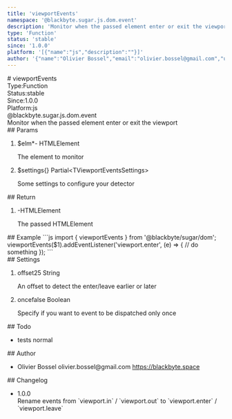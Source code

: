 ```yaml
---
title: 'viewportEvents'
namespace: '@blackbyte.sugar.js.dom.event'
description: 'Monitor when the passed element enter or exit the viewport'
type: 'Function'
status: 'stable'
since: '1.0.0'
platform: '[{"name":"js","description":""}]'
author: '{"name":"Olivier Bossel","email":"olivier.bossel@gmail.com","url":"https://blackbyte.space"}'
---
```

<div class="docmap -mdx">
# viewportEvents
<div class="docmap_metas">
<div class="docmap_type"><span class="docmap_type-label">Type:</span><span class="docmap_type-value">Function</span></div>
<div class="docmap_status"><span class="docmap_status-label">Status:</span><span class="docmap_status-value -stable">stable</span></div>
<div class="docmap_since"><span class="docmap_since-label">Since:</span><span class="docmap_since-value">1.0.0</span></div>
<div class="docmap_platform"><span class="docmap_platform-label">Platform:</span><span class="docmap_platform-value -js">js</span></div>
</div>
<div class="docmap_namespace">@blackbyte.sugar.js.dom.event</div>
<div class="docmap_description typo-lead typo-format">
Monitor when the passed element enter or exit the viewport
</div>
<div class="docmap_params">
## Params
<ol class="docmap_list">
<li class="docmap_item">
<span class="docmap_name">$elm<span class="docmap_required">*</span></span><span class="docmap_default">-</span> <span class="docmap_type">HTMLElement</span>
<p class="docmap_description">The element to monitor</p>
</li>
<li class="docmap_item">
<span class="docmap_name">$settings</span><span class="docmap_default">&lcub;&rcub;</span> <span class="docmap_type">Partial&lt;TViewportEventsSettings&gt;</span>
<p class="docmap_description">Some settings to configure your detector</p>
</li>
</ol>
</div>
<div class="docmap_return">
## Return
<ol class="docmap_list">
<li class="docmap_item">
<span class="docmap_default">-</span><span class="docmap_type">HTMLElement</span>
<p class="docmap_description">The passed HTMLElement</p>
</li>
</ol>
</div>
<div class="docmap_examples">
## Example
<s-code language="js" header>
```js
import { viewportEvents } from '@blackbyte/sugar/dom';
viewportEvents($1).addEventListener('viewport.enter', (e) => {
     // do something
});
```
</s-code>
</div>
<div class="docmap_settings">
## Settings
<ol class="docmap_list">
<li class="docmap_item">
<span class="docmap_name">offset</span><span class="docmap_default">25</span> <span class="docmap_type">String</span>
<p class="docmap_description">An offset to detect the enter/leave earlier or later</p>
</li>
<li class="docmap_item">
<span class="docmap_name">once</span><span class="docmap_default">false</span> <span class="docmap_type">Boolean</span>
<p class="docmap_description">Specify if you want to event to be dispatched only once</p>
</li>
</ol>
</div>
<div class="docmap_todo">
## Todo
<ul class="docmap_list">
<li class="docmap_item">
<span class="docmap_description">tests</span>
<span class="docmap_priority -normal">normal</span>
</li>
</ul>
</div>
<div class="docmap_author">
## Author
<ul class="docmap_list">
<li class="docmap_item">
<span class="docmap_name">Olivier Bossel</span>
<span class="docmap_email">olivier.bossel@gmail.com</span>
<a href="https://blackbyte.space" target="_blank" class="docmap_url">https://blackbyte.space</a>
</li>
</ul>
</div>
<div class="docmap_changelog">
## Changelog
<ul class="docmap_changelog-list">
<li class="docmap_changelog-item">
          <div class="docmap_changelog-version">1.0.0</div>
          <div class="docmap_changelog-description">Rename events from `viewport.in` / `viewport.out` to `viewport.enter` / `viewport.leave`</div>
        </li>
</ul>
</div>
</div>